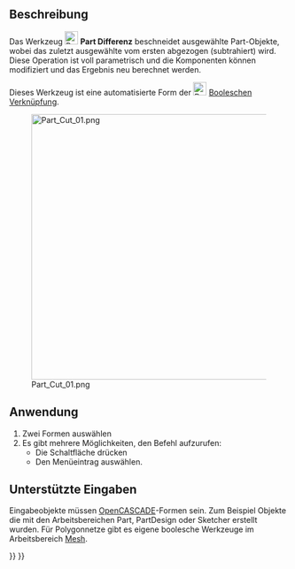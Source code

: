 <languages/>

{{Docnav/de
|[[Part_Boolean/de|Boolesche Verknüpfung]]
|[[Part_Fuse/de|Vereinigung]]
|[[Part_Workbench/de|Part]]
|IconL=Part_Boolean.svg
|IconR=Part_Fuse.svg
|IconC=Workbench_Part.svg
}}

{{GuiCommand/de
|Name=Part Cut
|Name/de=Part Differenz
|MenuLocation=Part → Boolesche Verknüpfungen → Differenz
|Workbenches=[[Part_Workbench/de|Part]]
|SeeAlso=[[Part_Boolean/de|Part Boolesche Verknüpfung]], [[Part_Fuse/de|Part Vereinigung]], [[Part_Common/de|Part Schnitt]]
}}

<span id="Description"></span>
==Beschreibung==

Das Werkzeug [[Image:Part_Cut.svg|24px]] '''Part Differenz''' beschneidet ausgewählte Part-Objekte, wobei das zuletzt ausgewählte vom ersten abgezogen (subtrahiert) wird. Diese Operation ist voll parametrisch und die Komponenten können modifiziert und das Ergebnis neu berechnet werden.

Dieses Werkzeug ist eine automatisierte Form der [[Image:Part_Booleans.svg|24px|link=Part_Boolean]] [[Part_Boolean/de|Booleschen Verknüpfung]].

[[Image:Part_Cut_01.png|480px]]

<span id="Usage"></span>
==Anwendung==

# Zwei Formen auswählen
# Es gibt mehrere Möglichkeiten, den Befehl aufzurufen:
#* Die Schaltfläche {{Button|[[Image:Part_Cut.svg|16px]] [[Part_Cut/de|Differenz]]}} drücken
#* Den Menüeintrag {{MenuCommand|Part → Boolesche Verknüpfung → [[Image:Part_Cut.svg|16px]] Differenz}} auswählen.

<span id="Supported_inputs"></span>
== Unterstützte Eingaben ==

Eingabeobjekte müssen [[OpenCASCADE/de|OpenCASCADE]]-Formen sein. Zum Beispiel Objekte die mit den Arbeitsbereichen Part, PartDesign oder Sketcher erstellt wurden. Für Polygonnetze gibt es eigene boolesche Werkzeuge im Arbeitsbereich [[Mesh_Workbench/de|Mesh]].


{{Docnav/de
|[[Part_Boolean/de|Boolesche Verknüpfung]]
|[[Part_Fuse/de|Vereinigung]]
|[[Part_Workbench/de|Part]]
|IconL=Part_Boolean.svg
|IconR=Part_Fuse.svg
|IconC=Workbench_Part.svg
}}

{{Part_Tools_navi{{#translation:}}}}
{{Userdocnavi{{#translation:}}}}
